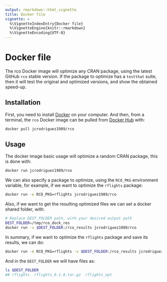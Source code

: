 ```yaml
---
output: rmarkdown::html_vignette
title: Docker file
vignette: >
  %\VignetteIndexEntry{Docker file}
  %\VignetteEngine{knitr::rmarkdown}
  %\VignetteEncoding{UTF-8}
---
```


# Docker file

The rco Docker image will optimize any CRAN package, using the latest GitHub `rco` stable version.
If the package to optimize has a `testthat` suite, then it will test the original and optimized versions, and show the obtained speed-up.

## Installation

First, you need to install [Docker](https://www.docker.com/) on your computer. 
And then, from a terminal, the `rco` Docker image can be pulled from [Docker Hub](https://hub.docker.com/r/jcrodriguez1989/rco) with:

```bash
docker pull jcrodriguez1989/rco
```

## Usage

The docker image basic usage will optimize a random CRAN package, this is done with:

```bash
docker run jcrodriguez1989/rco
```

We can also specify a package to optimize, using the `RCO_PKG` environment variable, for example, if we want to optimize the `rflights` package:

```bash
docker run -e RCO_PKG=rflights jcrodriguez1989/rco
```

Also, if we want to get the resulting optimized files we can set a docker shared folder, with:

```bash
# Replace DEST_FOLDER path, with your desired output path
DEST_FOLDER=/tmp/rco_dock_res
docker run -v $DEST_FOLDER:/rco_results jcrodriguez1989/rco
```

In summary, if we want to optimize the `rflights` package and save its results, we can do:

```bash
docker run -e RCO_PKG=rflights -v $DEST_FOLDER:/rco_results jcrodriguez1989/rco
```

And in the `DEST_FOLDER` we will have files as:

```bash
ls $DEST_FOLDER
## rflights  rflights_0.1.0.tar.gz  rflights_opt
```
